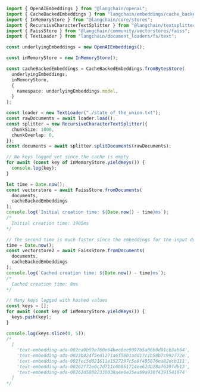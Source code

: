```typescript
import { OpenAIEmbeddings } from "@langchain/openai";
import { CacheBackedEmbeddings } from "langchain/embeddings/cache_backed";
import { InMemoryStore } from "@langchain/core/stores";
import { RecursiveCharacterTextSplitter } from "@langchain/textsplitters";
import { FaissStore } from "@langchain/community/vectorstores/faiss";
import { TextLoader } from "langchain/document_loaders/fs/text";

const underlyingEmbeddings = new OpenAIEmbeddings();

const inMemoryStore = new InMemoryStore();

const cacheBackedEmbeddings = CacheBackedEmbeddings.fromBytesStore(
  underlyingEmbeddings,
  inMemoryStore,
  {
    namespace: underlyingEmbeddings.model,
  }
);

const loader = new TextLoader("./state_of_the_union.txt");
const rawDocuments = await loader.load();
const splitter = new RecursiveCharacterTextSplitter({
  chunkSize: 1000,
  chunkOverlap: 0,
});
const documents = await splitter.splitDocuments(rawDocuments);

// No keys logged yet since the cache is empty
for await (const key of inMemoryStore.yieldKeys()) {
  console.log(key);
}

let time = Date.now();
const vectorstore = await FaissStore.fromDocuments(
  documents,
  cacheBackedEmbeddings
);
console.log(`Initial creation time: ${Date.now() - time}ms`);
/*
  Initial creation time: 1905ms
*/

// The second time is much faster since the embeddings for the input docs have already been added to the cache
time = Date.now();
const vectorstore2 = await FaissStore.fromDocuments(
  documents,
  cacheBackedEmbeddings
);
console.log(`Cached creation time: ${Date.now() - time}ms`);
/*
  Cached creation time: 8ms
*/

// Many keys logged with hashed values
const keys = [];
for await (const key of inMemoryStore.yieldKeys()) {
  keys.push(key);
}

console.log(keys.slice(0, 5));
/*
  [
    'text-embedding-ada-002ea9b59e760e64bec6ee9097b5a06b0d91cb3ab64',
    'text-embedding-ada-0023b424f5ed1271a6f5601add17c1b58b7c992772e',
    'text-embedding-ada-002fec5d021611e1527297c5e8f485876ea82dcb111',
    'text-embedding-ada-00262f72e0c2d711c6b861714ee624b28af639fdb13',
    'text-embedding-ada-00262d58882330038a4e6e25ea69a938f4391541874'
  ]
*/
```